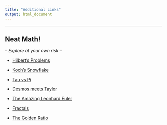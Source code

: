 ```yaml
---
title: "Additional Links"
output: html_document
---
```


<hr>

## Neat Math!
*-- Explore at your own risk --* 

* [Hilbert's Problems](https://en.m.wikipedia.org/wiki/Hilbert%27s_problems)

* [Koch's Snowflake](https://www.cut-the-knot.org/WhatIs/Infinity/Length-Area.shtml)

* [Tau vs Pi](https://www.scientificamerican.com/article/let-s-use-tau-it-s-easier-than-pi/)

* [Desmos meets Taylor](https://www.desmos.com/calculator/oiexhzavjp)

* [The Amazing Leonhard Euler](http://www-history.mcs.st-and.ac.uk/Biographies/Euler.html)

* [Fractals](https://mathigon.org/world/Fractals)

* [The Golden Ratio](http://mathworld.wolfram.com/GoldenRatio.html)